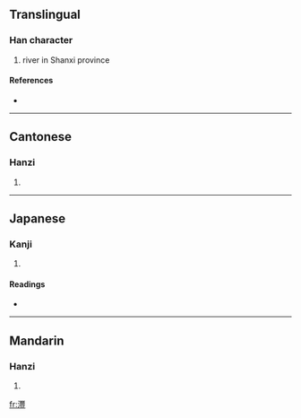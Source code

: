 {{also|沣}}
==Translingual==

===Han character===
{{Han char|rn=85|rad=水|as=18|sn=21|four=3511<sub>8</sub>|canj=水山十廿 (EUJT)}}

# river in Shanxi province

====References====
* {{Han ref|kx=0662.150|dkj=18739|dj=1071.170|hdz=31792.040|uh=7043|ud=28739|bh=F5D3|bd=62931}}

----

==Cantonese==

===Hanzi===
{{yue-hanzi|jyut=|y=fung1|sim=沣}}

# {{defn|Cantonese}}

----

==Japanese==

===Kanji===
{{ja-kanji|grade=|rs=水18}}

# {{defn|Japanese}}

====Readings====
* {{ja-readings|on=[[ふう]] (hū), [[ふ]] (fu), [[ほう]] (hō)|kun=}}

----

==Mandarin==

===Hanzi===
{{cmn-hanzi|sim=沣|pin=[[fēng]] ([[feng1]]), [[nì]] ([[ni4]])|wg=feng<sup>1</sup>, ni<sup>4</sup>}}

# {{defn|Mandarin}}

[[fr:灃]]
